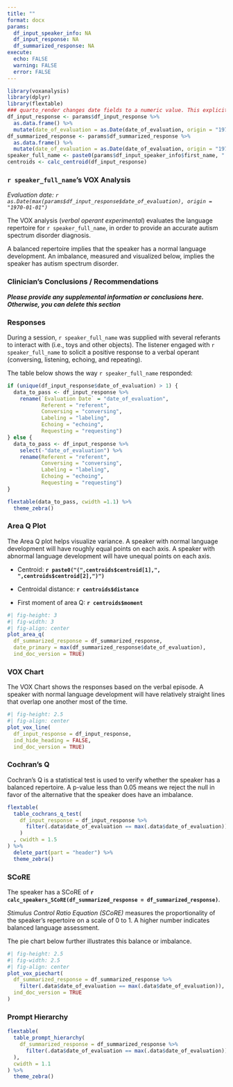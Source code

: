 ```yaml
---
title: ""
format: docx
params:
  df_input_speaker_info: NA
  df_input_response: NA
  df_summarized_response: NA
execute:
  echo: FALSE 
  warning: FALSE
  error: FALSE
---
```


```r
library(voxanalysis)
library(dplyr)
library(flextable)
### quarto_render changes date fields to a numeric value. This explicitly returns them to a date value.
df_input_response <- params$df_input_response %>% 
  as.data.frame() %>%
  mutate(date_of_evaluation = as.Date(date_of_evaluation, origin = "1970-01-01"))
df_summarized_response <- params$df_summarized_response %>% 
  as.data.frame() %>%
  mutate(date_of_evaluation = as.Date(date_of_evaluation, origin = "1970-01-01"))
speaker_full_name <- paste0(params$df_input_speaker_info$first_name, " ", params$df_input_speaker_info$last_name)
centroids <- calc_centroid(df_input_response)
```

### `r speaker_full_name`'s VOX Analysis

*Evaluation date: `r as.Date(max(params$df_input_response$date_of_evaluation), origin = "1970-01-01")`*

The VOX analysis (*verbal operant experimental*) evaluates the language repertoire for `r speaker_full_name`, in order to provide an accurate autism spectrum disorder diagnosis.

A balanced repertoire implies that the speaker has a normal language development. An imbalance, measured and visualized below, implies the speaker has autism spectrum disorder.

### Clinician's Conclusions / Recommendations

***Please provide any supplemental information or conclusions here. Otherwise, you can delete this section***

### Responses

During a session, `r speaker_full_name` was supplied with several referants to interact with (i.e., toys and other objects). The listener engaged with `r speaker_full_name` to solicit a positive response to a verbal operant (conversing, listening, echoing, and repeating).

The table below shows the way `r speaker_full_name` responded:

```r

if (unique(df_input_response$date_of_evaluation) > 1) {
  data_to_pass <- df_input_response %>% 
    rename(`Evaluation Date` = "date_of_evaluation",
           Referent = "referent",
           Conversing = "conversing",
           Labeling = "labeling",
           Echoing = "echoing",
           Requesting = "requesting")
} else {
  data_to_pass <- df_input_response %>% 
    select(-"date_of_evaluation") %>% 
    rename(Referent = "referent",
           Conversing = "conversing",
           Labeling = "labeling",
           Echoing = "echoing",
           Requesting = "requesting")
}

flextable(data_to_pass, cwidth =1.1) %>%
  theme_zebra()

```

### Area Q Plot

The Area Q plot helps visualize variance. A speaker with normal language development will have roughly equal points on each axis. A speaker with abnormal language development will have unequal points on each axis.

-   Centroid: **`r paste0("(",centroids$centroid[1],", ",centroids$centroid[2],")")`**

-   Centroidal distance: **`r centroids$distance`**

-   First moment of area Q: **`r centroids$moment`**


```r
#| fig-height: 3
#| fig-width: 3
#| fig-align: center
plot_area_q(
  df_summarized_response = df_summarized_response,
  date_primary = max(df_summarized_response$date_of_evaluation),
  ind_doc_version = TRUE)
```

### VOX Chart

The VOX Chart shows the responses based on the verbal episode. A speaker with normal language development will have relatively straight lines that overlap one another most of the time.

```r
#| fig-height: 2.5
#| fig-align: center
plot_vox_line(
  df_input_response = df_input_response,
  ind_hide_heading = FALSE,
  ind_doc_version = TRUE)
```

### Cochran's Q

Cochran's Q is a statistical test is used to verify whether the speaker has a balanced repertoire. A p-value less than 0.05 means we reject the null in favor of the alternative that the speaker does have an imbalance.

```r
flextable(
  table_cochrans_q_test(
    df_input_response = df_input_response %>%
      filter(.data$date_of_evaluation == max(.data$date_of_evaluation))
    )
  , cwidth = 1.5
) %>%
  delete_part(part = "header") %>%
  theme_zebra()
```

### SCoRE

The speaker has a SCoRE of **`r calc_speakers_SCoRE(df_summarized_response = df_summarized_response)`**.

*Stimulus Control Ratio Equation (SCoRE)* measures the proportionality of the speaker's repertoire on a scale of 0 to 1. A higher number indicates balanced language assessment.

The pie chart below further illustrates this balance or imbalance.

```r
#| fig-height: 2.5
#| fig-width: 2.5
#| fig-align: center
plot_vox_piechart(
  df_summarized_response = df_summarized_response %>%
    filter(.data$date_of_evaluation == max(.data$date_of_evaluation)),
  ind_doc_version = TRUE
)
```

### Prompt Hierarchy

```r
flextable(
  table_prompt_hierarchy(
    df_summarized_response = df_summarized_response %>%
      filter(.data$date_of_evaluation == max(.data$date_of_evaluation))
  ),
  cwidth = 1.1
) %>%
  theme_zebra()
```

